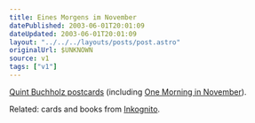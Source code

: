 ```yaml
---
title: Eines Morgens im November
datePublished: 2003-06-01T20:01:09
dateUpdated: 2003-06-01T20:01:09
layout: "../../../layouts/posts/post.astro"
originalUrl: $UNKNOWN
source: v1
tags: ["v1"]
---
```


[Quint Buchholz postcards][1] (including [One Morning in November][2]).

Related: cards and books from [Inkognito][3].

[1]: http://www.cs.berkeley.edu/~efros/images/postcards/
[2]: http://www.cs.berkeley.edu/~efros/images/postcards/One_Morning_in_November "Quint Buchholz' One Morning in November (no file extension so it may go wiggy in Mozilla)"
[3]: http://www.inkognito.de/ "Willkommen bei inkognito"
